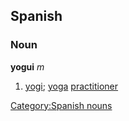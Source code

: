 == Spanish ==
=== Noun ===
'''yogui''' ''m''
# [[yogi]]; [[yoga]] [[practitioner]]

[[Category:Spanish nouns]]